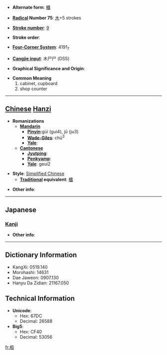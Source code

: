 * '''Alternate form''': [[櫃]]

* '''[[Wiktionary:Chinese radical index| Radical]] Number 75''': [[Wiktionary:Chinese radical index 木|木]]+5 strokes

* '''[[Wiktionary:Chinese total strokes index|Stroke number]]''': [[Wiktionary:Chinese total strokes index 9|9]]

* '''Stroke order''': 

* '''[[Wiktionary:Chinese four corner index|Four-Corner System]]''': 4191<sub>7</sub>

* '''[[Wiktionary:Chinese Cangjie index|Cangjie input]]''': 木尸尸 (DSS)

* '''Graphical Significance and Origin''': 

* '''Common Meaning'''
*#cabinet, cupboard
*# shop counter


----

== [[Chinese]] [[Hanzi]] ==

* '''Romanizations'''
** '''[[Mandarin]]'''
*** '''[[Pinyin]]''':gùi (gui4), jǔ (ju3)
*** '''[[Wade-Giles]]''': chü<sup>3</sup>
*** '''[[Yale]]''': 
** '''[[Cantonese]]'''
*** '''[[Jyutping]]''':
*** '''[[Penkyamp]]''': 
*** '''[[Yale]]''': geui2

* '''Style''': [[Simplified Chinese]] 
** '''[[Traditional Chinese|Traditional]] equivalent''': [[櫃]]

* '''Other info''': 

----

==Japanese==
===[[Kanji]]===
{{kanji|on readings=[[きょ]] (kyo), [[こ]] (ko), [[く]] (ku)
|kun readings=[[あまだれ]] (amadare)
}}

* '''Other info''':  

----

== Dictionary Information ==

* KangXi: 0519.140
* Morohashi: 14631
* Dae Jaweon: 0907.130
* Hanyu Da Zidian: 21167.050

== Technical Information ==

* '''Unicode''':
** Hex: 67DC
** Decimal: 26588
* '''Big5''':
** Hex: CF40
** Decimal: 53056

[[fr:柜]]
